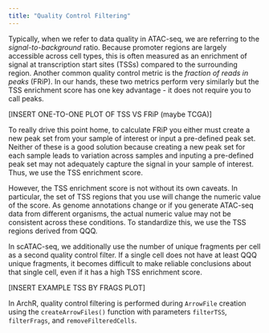 ```yaml
---
title: "Quality Control Filtering"
---
```


Typically, when we refer to data quality in ATAC-seq, we are referring to the _signal-to-background_ ratio. Because promoter regions are largely accessible across cell types, this is often measured as an enrichment of signal at transcription start sites (TSSs) compared to the surrounding region. Another common quality control metric is the _fraction of reads in peaks_ (FRiP). In our hands, these two metrics perform very similarly but the TSS enrichment score has one key advantage - it does not require you to call peaks.

[INSERT ONE-TO-ONE PLOT OF TSS VS FRiP (maybe TCGA)]

To really drive this point home, to calculate FRiP you either must create a new peak set from your sample of interest or input a pre-defined peak set. Neither of these is a good solution because creating a new peak set for each sample leads to variation across samples and inputing a pre-defined peak set may not adequately capture the signal in your sample of interest. Thus, we use the TSS enrichment score.

However, the TSS enrichment score is not without its own caveats. In particular, the set of TSS regions that you use will change the numeric value of the score. As genome annotations change or if you generate ATAC-seq data from different organisms, the actual numeric value may not be consistent across these conditions. To standardize this, we use the TSS regions derived from QQQ.

In scATAC-seq, we additionally use the number of unique fragments per cell as a second quality control filter. If a single cell does not have at least QQQ unique fragments, it becomes difficult to make reliable conclusions about that single cell, even if it has a high TSS enrichment score.

[INSERT EXAMPLE TSS BY FRAGS PLOT]

In ArchR, quality control filtering is performed during `ArrowFile` creation using the `createArrowFiles()` function with parameters `filterTSS`, `filterFrags`, and `removeFilteredCells`.